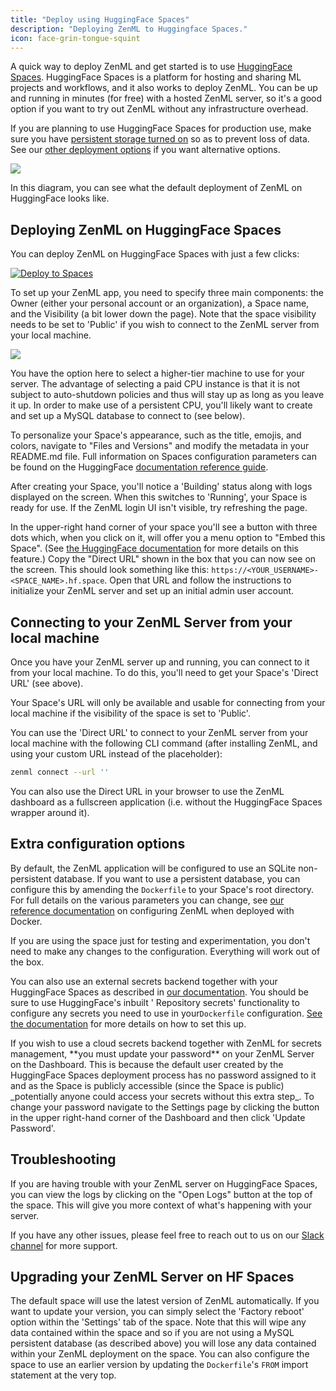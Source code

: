 ```yaml
---
title: "Deploy using HuggingFace Spaces"
description: "Deploying ZenML to Huggingface Spaces."
icon: face-grin-tongue-squint
---
```


A quick way to deploy ZenML and get started is to use [HuggingFace Spaces](https://huggingface.co/spaces). HuggingFace Spaces is a platform for hosting and sharing ML projects and workflows, and it also works to deploy ZenML. You can be up and running in minutes (for free) with a hosted ZenML server, so it's a good option if you want to try out ZenML without any infrastructure overhead.

If you are planning to use HuggingFace Spaces for production use, make sure you have [persistent storage turned on](https://huggingface.co/docs/hub/en/spaces-storage) so as to prevent loss of data. See our [other deployment options](/v/0.67.0/versions/0.66.0/getting-started/deploying-zenml) if you want alternative options.
<Frame caption="ZenML on HuggingFace Spaces -- default deployment">
  <img src="/images/deploy-4.avif"/>
</Frame>

In this diagram, you can see what the default deployment of ZenML on HuggingFace looks like.

## Deploying ZenML on HuggingFace Spaces

You can deploy ZenML on HuggingFace Spaces with just a few clicks:


[![Deploy to Spaces](/v/0.67.0/images/deploy-to-spaces-lg.svg)](https://huggingface.co/new-space?template=zenml/zenml)



To set up your ZenML app, you need to specify three main components: the Owner (either your personal account or an organization), a Space name, and the Visibility (a bit lower down the page). Note that the space visibility needs to be set to 'Public' if you wish to connect to the ZenML server from your local machine.

<Frame caption="HuggingFace Spaces SDK interface">
  <img src="/images/deploy-5.png"/>
</Frame>

You have the option here to select a higher-tier machine to use for your server. The advantage of selecting a paid CPU instance is that it is not subject to auto-shutdown policies and thus will stay up as long as you leave it up. In order to make use of a persistent CPU, you'll likely want to create and set up a MySQL database to connect to (see below).

To personalize your Space's appearance, such as the title, emojis, and colors, navigate to "Files and Versions" and modify the metadata in your README.md file. Full information on Spaces configuration parameters can be found on the HuggingFace [documentation reference guide](https://huggingface.co/docs/hub/spaces-config-reference).

After creating your Space, you'll notice a 'Building' status along with logs displayed on the screen. When this switches to 'Running', your Space is ready for use. If the ZenML login UI isn't visible, try refreshing the page.

In the upper-right hand corner of your space you'll see a button with three dots which, when you click on it, will offer you a menu option to "Embed this Space". (See [the HuggingFace documentation](https://huggingface.co/docs/hub/spaces-embed) for more details on this feature.) Copy the "Direct URL" shown in the box that you can now see on the screen. This should look something like this: `https://<YOUR_USERNAME>-<SPACE_NAME>.hf.space`. Open that URL and follow the instructions to initialize your ZenML server and set up an initial admin user account.

## Connecting to your ZenML Server from your local machine

Once you have your ZenML server up and running, you can connect to it from your local machine. To do this, you'll need to get your Space's 'Direct URL' (see above).

<Note>
  Your Space's URL will only be available and usable for connecting from your local machine if the visibility of the space is set to 'Public'.
</Note>

You can use the 'Direct URL' to connect to your ZenML server from your local machine with the following CLI command (after installing ZenML, and using your custom URL instead of the placeholder):

```Bash
zenml connect --url ''
```

You can also use the Direct URL in your browser to use the ZenML dashboard as a fullscreen application (i.e. without the HuggingFace Spaces wrapper around it).

## Extra configuration options

By default, the ZenML application will be configured to use an SQLite non-persistent database. If you want to use a persistent database, you can configure this by amending the `Dockerfile` to your Space's root directory. For full details on the various parameters you can change, see [our reference documentation](/v/0.67.0/versions/0.66.0/getting-started/deploying-zenml/deploy-with-docker#advanced-server-configuration-options) on configuring ZenML when deployed with Docker.

<Info>
  If you are using the space just for testing and experimentation, you don't need to make any changes to the configuration. Everything will work out of the box.
</Info>

You can also use an external secrets backend together with your HuggingFace Spaces as described in [our documentation](/v/0.67.0/versions/0.66.0/getting-started/deploying-zenml/deploy-with-docker#advanced-server-configuration-options). You should be sure to use HuggingFace's inbuilt ' Repository secrets' functionality to configure any secrets you need to use in your`Dockerfile` configuration. [See the documentation](https://huggingface.co/docs/hub/spaces-sdks-docker#secret-management) for more details on how to set this up.

<Note>
  If you wish to use a cloud secrets backend together with ZenML for secrets management, **you must update your password** on your ZenML Server on the Dashboard. This is because the default user created by the HuggingFace Spaces deployment process has no password assigned to it and as the Space is publicly accessible (since the Space is public) _potentially anyone could access your secrets without this extra step_. To change your password navigate to the Settings page by clicking the button in the upper right-hand corner of the Dashboard and then click 'Update Password'.
</Note>

## Troubleshooting

If you are having trouble with your ZenML server on HuggingFace Spaces, you can view the logs by clicking on the "Open Logs" button at the top of the space. This will give you more context of what's happening with your server.

If you have any other issues, please feel free to reach out to us on our [Slack channel](https://zenml.io/slack/) for more support.

## Upgrading your ZenML Server on HF Spaces

The default space will use the latest version of ZenML automatically. If you want to update your version, you can simply select the 'Factory reboot' option within the 'Settings' tab of the space. Note that this will wipe any data contained within the space and so if you are not using a MySQL persistent database (as described above) you will lose any data contained within your ZenML deployment on the space. You can also configure the space to use an earlier version by updating the `Dockerfile`'s `FROM` import statement at the very top.
